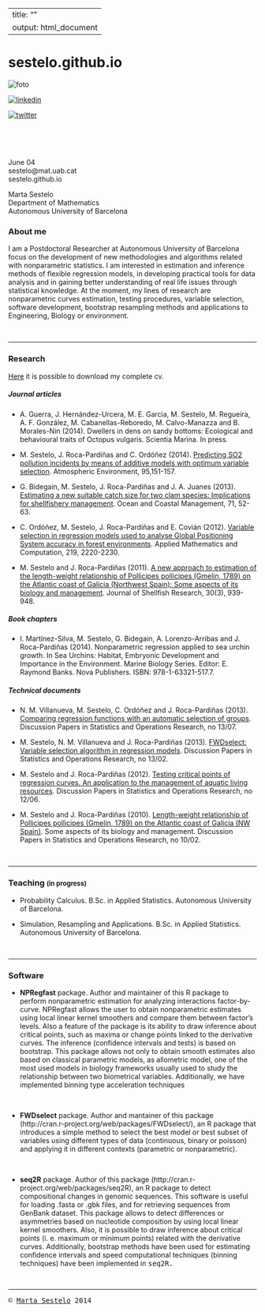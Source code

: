 <link rel="stylesheet" type="text/css" href="style.css" media="screen" />

---
title: ""
output: html_document
---  



# sestelo.github.io

<p><img id="foto" src="https://github.com/sestelo/sestelo.github.io/blob/master/images/foto2.png?raw=true" alt="foto">
<p><a href="https://www.linkedin.com/profile/view?id=209697998&trk=nav_responsive_tab_profile_pic"><img id="linkedin" src="https://github.com/sestelo/sestelo.github.io/blob/master/images/linkedin.png?raw=true" alt="linkedin"></a> 
<p><a href="https://twitter.com/MartaSestelo"><img id="twitter" src="https://github.com/sestelo/sestelo.github.io/blob/master/images/twitter.png?raw=true" alt="twitter"></a> 





<br>
<br>
<br>




<div id="contact2">
June 04  
sestelo@mat.uab.cat  
sestelo.github.io
</div>
<div id="contact1">
Marta Sestelo  
Department of Mathematics  
Autonomous University of Barcelona  
</div>






<div id="texto">


### About me


I am a Postdoctoral Researcher at Autonomous University of Barcelona focus on the development of new methodologies and algorithms related with nonparametric statistics. I am interested in  estimation and inference methods of flexible regression models, in developing practical tools for data analysis and in gaining better understanding of real life issues through statistical knowledge. At the moment, my lines of research are nonparametric curves estimation, testing procedures, variable selection, software development, bootstrap resampling methods and applications to Engineering, Biology or environment. 

<br>

___




### Research

[Here](https://github.com/sestelo/sestelo.github.io/blob/master/sestelo_cv.pdf?raw=true) it is possible to download my complete cv.


##### Journal articles

- A. Guerra, J. Hernández-Urcera, M. E. Garcia, M. Sestelo, M. Regueira, A. F. González, M. Cabanellas-Reboredo, M. Calvo-Manazza and B. Morales-Nin (2014). Dwellers in dens on sandy bottoms: Ecological and behavioural traits of Octopus vulgaris. Scientia Marina. In press.

- M. Sestelo, J. Roca-Pardiñas and C. Ordóñez (2014). [Predicting SO2 pollution incidents by means of additive models with optimum variable selection](http://www.sciencedirect.com/science/article/pii/S1352231014004713). Atmospheric Environment, 95,151-157. 

- G. Bidegain, M. Sestelo, J. Roca-Pardiñas and J. A. Juanes (2013). [Estimating a new suitable catch size for two clam species: Implications for shellfishery management](http://www.sciencedirect.com/science/article/pii/S0964569112002645). Ocean and Coastal Management, 71, 52-63.

- C. Ordóñez, M. Sestelo, J. Roca-Pardiñas and E. Covián (2012). [Variable selection in regression models used to analyse Global Positioning System accuracy in forest environments](http://www.sciencedirect.com/science/article/pii/S0096300312008624). Applied Mathematics and Computation, 219, 2220-2230.

- M. Sestelo and J. Roca-Pardiñas (2011). [A new approach to estimation of the length-weight relationship of Pollicipes pollicipes (Gmelin, 1789) on the Atlantic coast of Galicia (Northwest Spain): Some aspects of its biology and management](http://www.bioone.org/doi/abs/10.2983/035.030.0336). Journal of Shellfish Research, 30(3), 939-948.

##### Book chapters

- I. Martínez-Silva, M. Sestelo, G. Bidegain, A. Lorenzo-Arribas and J. Roca-Pardiñas (2014). Nonparametric regression applied to sea urchin growth. In Sea Urchins: Habitat, Embryonic Development and Importance in the Environment. Marine Biology Series. Editor: E. Raymond Banks. Nova Publishers. ISBN: 978-1-63321-517.7.

##### Technical documents

- N. M. Villanueva, M. Sestelo, C. Ordóñez and J. Roca-Pardiñas (2013). [Comparing regression functions with an automatic selection of groups](https://webs.uvigo.es/depc05/reports/13_07.pdf). Discussion Papers in Statistics and Operations Research, no 13/07.

- M. Sestelo, N. M. Villanueva and J. Roca-Pardiñas (2013). [FWDselect: Variable selection algorithm in regression models](http://webs.uvigo.es/depc05/reports/13_02.pdf). Discussion Papers in Statistics and Operations Research, no 13/02.

- M. Sestelo and J. Roca-Pardiñas (2012). [Testing critical points of regression curves. An application to the management of aquatic living resources](https://webs.uvigo.es/depc05/reports/12_06.pdf). Discussion Papers in Statistics and Operations Research, no 12/06.

- M. Sestelo and J. Roca-Pardiñas (2010). [Length-weight relationship of Pollicipes pollicipes (Gmelin, 1789) on the Atlantic coast of Galicia (NW Spain)](http://webs.uvigo.es/depc05/reports/10_02.pdf). Some aspects of its biology and management. Discussion Papers in Statistics and Operations Research, no 10/02.




<br>

___

### Teaching <font size="2">(in progress)</font>


- Probability Calculus. B.Sc. in Applied Statistics. Autonomous University of Barcelona.

- Simulation, Resampling and Applications. B.Sc. in Applied Statistics. Autonomous University of Barcelona.

<br>

___



### Software



- **NPRegfast** package. Author and maintainer of this R package to perform nonparametric estimation for analyzing interactions factor-by-curve. NPRegfast allows the user to obtain nonparametric estimates using local linear kernel smoothers and compare them between factor's levels. Also a feature of the package is its ability to draw inference about critical points, such as maxima or change points linked to the derivative curves. The inference (confidence intervals and tests) is based on bootstrap. This package allows not only to obtain smooth estimates also based on classical parametric models, as allometric model, one of the most used models in biology frameworks usually used to study the relationship between two biometrical variables. Additionally, we have implemented binning type acceleration techniques

<br>

- **FWDselect** package. Author and mantainer of this package (http://cran.r-project.org/web/packages/FWDselect/), an R package that introduces a simple method to select the best model or best subset of variables using different types of data (continuous, binary or poisson) and applying it in different contexts (parametric or nonparametric).

<br>

- **seq2R** package. Author of this package (http://cran.r-project.org/web/packages/seq2R), an R package to detect compositional changes in genomic sequences. This software is useful for loading .fasta or .gbk files, and for retrieving sequences from GenBank dataset. This package allows to detect differences or asymmetries based on nucleotide composition by using local linear kernel smoothers. Also, it is possible to draw inference about critical points (i. e. maximum or minimum points) related with the derivative curves. Additionally, bootstrap methods have been used for estimating confidence intervals and speed computational techniques (binning techniques) have been implemented in <tt>seq2R<tt>.

<br>

___

</div>





<div id="copyright">
&copy; [Marta Sestelo](sestelo.github.io) 2014
</div>







<script>
  (function(i,s,o,g,r,a,m){i['GoogleAnalyticsObject']=r;i[r]=i[r]||function(){
  (i[r].q=i[r].q||[]).push(arguments)},i[r].l=1*new Date();a=s.createElement(o),
  m=s.getElementsByTagName(o)[0];a.async=1;a.src=g;m.parentNode.insertBefore(a,m)
  })(window,document,'script','//www.google-analytics.com/analytics.js','ga');

  ga('create', 'UA-41678546-2', 'auto');
  ga('send', 'pageview');

</script>

